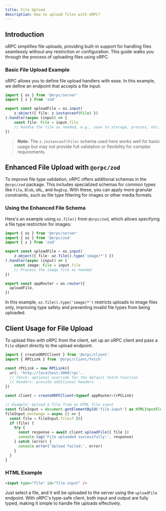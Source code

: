 ```yaml
---
title: File Upload
description: How to upload files with oRPC?
---
```


## Introduction

oRPC simplifies file uploads, providing built-in support for handling files 
seamlessly without any restriction or configuration. 
This guide walks you through the process of uploading files using oRPC.

### Basic File Upload Example

oRPC allows you to define file upload handlers with ease. 
In this example, we define an endpoint that accepts a file input:

```typescript
import { os } from '@orpc/server'
import { z } from 'zod'

export const uploadFile = os.input(
    z.object({ file: z.instanceof(File) })
).handler(async (input) => {
    const file: File = input.file
    // Handle the file as needed, e.g., save to storage, process, etc.
})
```

> **Note:** The `z.instanceof(File)` schema used here works well for basic usage but may not provide full validation or flexibility for complex requirements.

## Enhanced File Upload with `@orpc/zod`

To improve file type validation, oRPC offers additional schemas in the `@orpc/zod` package. 
This includes specialized schemas for common types like `File`, `Blob`, `URL`, and `RegExp`. 
With these, you can apply more granular constraints, such as file type filtering for images or other media formats.

### Using the Enhanced File Schema

Here's an example using `oz.file()` from `@orpc/zod`, which allows specifying a file type restriction for images:

```typescript
import { os } from '@orpc/server'
import { oz } from '@orpc/zod'
import { z } from 'zod'

export const uploadFile = os.input(
    z.object({ file: oz.file().type('image/*') })
).handler(async (input) => {
    const image: File = input.file 
    // Process the image file as needed
})

export const appRouter = os.router({
  uploadFile,
})
```

In this example, `oz.file().type('image/*')` restricts uploads to image files only, improving type safety and preventing invalid file types from being uploaded.

## Client Usage for File Upload

To upload files with oRPC from the client, set up an oRPC client 
and pass a `File` object directly to the upload endpoint.

```typescript
import { createORPCClient } from '@orpc/client'
import { RPCLink } from '@orpc/client/fetch'

const rPCLink = new RPCLink({
  url: 'http://localhost:3000/rpc',
  // fetch: optional override for the default fetch function
  // headers: provide additional headers
})

const client = createORPCClient<typeof appRouter>(rPCLink)

// Example: Upload a file from an HTML file input
const fileInput = document.getElementById('file-input') as HTMLInputElement
fileInput.onchange = async () => {
  const file = fileInput.files?.[0]
  if (file) {
    try {
      const response = await client.uploadFile({ file })
      console.log('File uploaded successfully:', response)
    } catch (error) {
      console.error('Upload failed:', error)
    }
  }
}
```

### HTML Example

```html
<input type="file" id="file-input" />
```

Just select a file, and it will be uploaded to the server using the `uploadFile` endpoint. 
With oRPC's type-safe client, both input and output are fully typed, 
making it simple to handle file uploads effectively.
